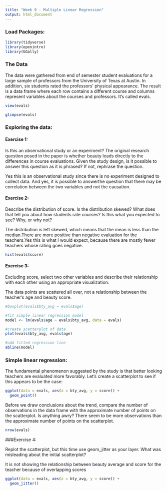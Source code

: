```yaml
---
title: "Week 9 - Multiple Linear Regression"
output: html_document
---
```


### Load Packages:

```r
library(tidyverse)
library(openintro)
library(GGally)
```

### The Data

The data were gathered from end of semester student evaluations for a large sample of professors from the University of Texas at Austin. In addition, six students rated the professors’ physical appearance. The result is a data frame where each row contains a different course and columns represent variables about the courses and professors. It’s called evals.

```r
view(evals)
```


```r
glimpse(evals)
```

### Exploring the data:

#### Exercise 1:

Is this an observational study or an experiment? The original research question posed in the paper is whether beauty leads directly to the differences in course evaluations. Given the study design, is it possible to answer this question as it is phrased? If not, rephrase the question.

Yes this is an observational study since there is no experiment designed to collect data. And yes, it is possible to answerthe question that there may be correlation between the two variables and not the causation.

#### Exercise 2:

Describe the distribution of score. Is the distribution skewed? What does that tell you about how students rate courses? Is this what you expected to see? Why, or why not?

The distribution is left skewed, which means that the mean is less than the median.There are more positive than negative evaluation for the teachers.Yes this is what I would expect, because there are mostly fewer teachers whose rating goes negative.

```r
hist(evals$score)
```

#### Exercise 3:

Excluding score, select two other variables and describe their relationship with each other using an appropriate visualization.

The data points are scattered all over, not a relationship between the teacher’s age and beauty score.

```r
#boxplot(evals$bty_avg ~ evals$age)

#fit simple linear regression model
model <- lm(evals$age ~ evals$bty_avg, data = evals)

#create scatterplot of data
plot(evals$bty_avg, evals$age)

#add fitted regression line
abline(model)
```

### Simple linear regression:
The fundamental phenomenon suggested by the study is that better looking teachers are evaluated more favorably. Let’s create a scatterplot to see if this appears to be the case:

```r
ggplot(data = evals, aes(x = bty_avg, y = score)) +
  geom_point()
```

Before we draw conclusions about the trend, compare the number of observations in the data frame with the approximate number of points on the scatterplot. Is anything awry?
There seem to be more observations than the approximate number of points on the scatterplot.

```r
nrow(evals)
```

###Exercise 4: 

Replot the scatterplot, but this time use geom_jitter as your layer. What was misleading about the initial scatterplot?

It is not showing the relationship between beauty average and score for the teacher because of overlapping scores
```r
ggplot(data = evals, aes(x = bty_avg, y = score)) +
  geom_jitter()
```

```r

```

```r

```

